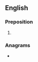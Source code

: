 ==English==

===Preposition===
{{en-prep}}

# {{obsolete spelling of|en|against}}

===Anagrams===
* {{anagrams|en|a=aagnsty|Gaytans}}
